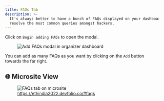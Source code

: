 ```yaml
---
title: FAQs Tab
description: >-
  It's always better to have a bunch of FAQs displayed on your dashboard to
  resolve the most common queries amongst hackers.
---
```


Click on `Begin adding FAQs` to open the modal.

<figure>
  <img src="/assets/FAQ.gif" alt="Add FAQs modal in organizer dashboard" />
</figure>

You can add as many FAQs as you want by clicking on the `Add` button towards the far right.


## 🌐 Microsite View

<figure>
  <img src="/assets/image-8.15.webp" alt="FAQs tab on microsite" />
<figcaption className="text-center mt-2">
  <a href="https://ethindia2022.devfolio.co/#faqs">
    https://ethindia2022.devfolio.co/#faqs
  </a>
</figcaption>

</figure>
